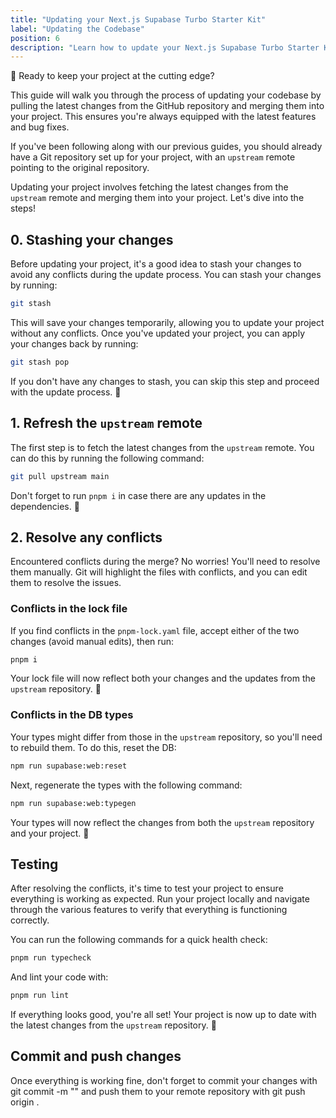 ```yaml
---
title: "Updating your Next.js Supabase Turbo Starter Kit"
label: "Updating the Codebase"
position: 6
description: "Learn how to update your Next.js Supabase Turbo Starter Kit to the latest version."
---
```


🚀 Ready to keep your project at the cutting edge? 

This guide will walk you through the process of updating your codebase by pulling the latest changes from the GitHub repository and merging them into your project. This ensures you're always equipped with the latest features and bug fixes.

If you've been following along with our previous guides, you should already have a Git repository set up for your project, with an `upstream` remote pointing to the original repository.

Updating your project involves fetching the latest changes from the `upstream` remote and merging them into your project. Let's dive into the steps!

## 0. Stashing your changes

Before updating your project, it's a good idea to stash your changes to avoid any conflicts during the update process. You can stash your changes by running:

```bash
git stash
```

This will save your changes temporarily, allowing you to update your project without any conflicts. Once you've updated your project, you can apply your changes back by running:

```bash
git stash pop
```

If you don't have any changes to stash, you can skip this step and proceed with the update process. 🛅

## 1. Refresh the `upstream` remote

The first step is to fetch the latest changes from the `upstream` remote. You can do this by running the following command:

```bash
git pull upstream main
```

Don't forget to run `pnpm i` in case there are any updates in the dependencies. 🔄

## 2. Resolve any conflicts

Encountered conflicts during the merge? No worries! You'll need to resolve them manually. Git will highlight the files with conflicts, and you can edit them to resolve the issues.

### Conflicts in the lock file

If you find conflicts in the `pnpm-lock.yaml` file, accept either of the two changes (avoid manual edits), then run:

```bash
pnpm i
```

Your lock file will now reflect both your changes and the updates from the `upstream` repository. 🎉

### Conflicts in the DB types

Your types might differ from those in the `upstream` repository, so you'll need to rebuild them. To do this, reset the DB:

```bash
npm run supabase:web:reset
```

Next, regenerate the types with the following command:

```bash
npm run supabase:web:typegen
```

Your types will now reflect the changes from both the `upstream` repository and your project. 🚀

## Testing

After resolving the conflicts, it's time to test your project to ensure everything is working as expected. Run your project locally and navigate through the various features to verify that everything is functioning correctly.

You can run the following commands for a quick health check:

```bash
pnpm run typecheck
```

And lint your code with:

```bash
pnpm run lint
```

If everything looks good, you're all set! Your project is now up to date with the latest changes from the `upstream` repository. 🎉

## Commit and push changes

Once everything is working fine, don't forget to commit your changes with git commit -m "<commit-message>" and push them to your remote repository with git push origin <branch-name>.